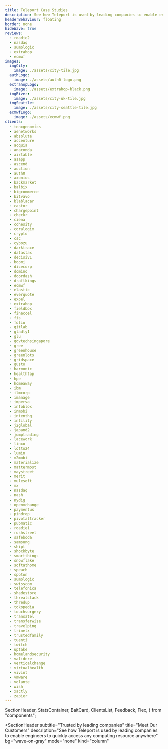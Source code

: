 ```yaml
---
title: Teleport Case Studies
description: See how Teleport is used by leading companies to enable engineers to quickly access any computing resource anywhere
headerBehaviour: floating
border: none
hideWave: true
reviews:
  - roadie2
  - nasdaq
  - sumologic
  - extrahop
  - ecmwf
images:
  imgCity:
    image: ./assets/city-tile.jpg
  authLogo:
    image: ./assets/auth0-logo.png
  extrahopLogo:
    image: ./assets/extrahop-black.png
  imgRiver:
    image: ./assets/city-uk-tile.jpg
  imgSeattle:
    image: ./assets/city-seattle-tile.jpg
  ecmwfLogo:
    image: ./assets/ecmwf.png
clients:
  - tenxgenomics
  - aenetworks
  - absolute
  - accenture
  - acquia
  - anaconda
  - airtable
  - asapp
  - ascend
  - auction
  - auth0
  - axonius
  - backmarket
  - balbix
  - bigcommerce
  - bitvavo
  - blablacar
  - castor
  - chargepoint
  - checkr
  - ciena
  - cohesity
  - coralogix
  - crypto
  - csc
  - cybozu
  - darktrace
  - datastax
  - decisiv1
  - boomi
  - dicecorp
  - domino
  - doordash
  - draftkings
  - ecmwf
  - elastic
  - everquote
  - expel
  - extrahop
  - fieldbox
  - finaccel
  - fis
  - folio
  - gitlab
  - gladly1
  - glu
  - govtechsingapore
  - gree
  - greenhouse
  - greenlots
  - gridspace
  - gusto
  - harmonic
  - healthtap
  - hpe
  - homeaway
  - ibm
  - ilmcorp
  - imanage
  - imperva
  - infoblox
  - inmobi
  - intenthq
  - intility
  - j2global
  - japand2
  - jumptrading
  - lacework
  - linxo
  - lotto24
  - lumin
  - m2mobi
  - materialize
  - mattermost
  - maystreet
  - merit
  - mulesoft
  - mx
  - nasdaq
  - nash
  - nydig
  - openxchange
  - paymentus
  - pindrop
  - pivotaltracker
  - pubmatic
  - roadie1
  - rushstreet
  - safeboda
  - samsung
  - shipt
  - shockbyte
  - smartthings
  - snowflake
  - softathome
  - speach
  - spoton
  - sumologic
  - swisscom
  - telefonica
  - shadestore
  - threatstack
  - thredup
  - tokopedia
  - touchsurgery
  - transatel
  - transferwise
  - travelping
  - trinetx
  - trustedfamily
  - tuenti
  - twitch
  - uptake
  - homelandsecurity
  - validere
  - verticalchange
  - virtualhealth
  - vivint
  - vmware
  - volante
  - wish
  - xactly
  - zapier
---
```


  SectionHeader,
  StatsContainer,
  BaitCard,
  ClientsList,
  Feedback,
  Flex,
} from "components";

<SectionHeader
  subtitle="Trusted by leading companies"
  title="Meet Our Customers"
  description="See how Teleport is used by leading companies to enable engineers to quickly access any computing resource anywhere"
  bg="wave-on-gray"
  mode="none"
  kind="column"
>
  <StatsContainer>
    <StatsContainer.Card title="3/5" description="top crypto exchanges" />
    <StatsContainer.Card title="$5T" description="trillion in market cap" />
    <StatsContainer.Card title="3" description="of 2020's largest IPOs" />
    <StatsContainer.Card title="2" description="mobile gaming giants" />
  </StatsContainer>
</SectionHeader>
<Flex justifyContent="center" width="100%"  as="section">
  <Flex flexDirection="column" width="100%" maxWidth={1440}>
    <BaitCard
      img={meta.images.imgCity.image}
      imgBG="#7b8fc7"
      logo={meta.images.authLogo.image}
      link="/case-study/auth0/"
      textLink="Read the Case Study"
      description="Teleport provided a secure, transparent and easy way for Auth0 to access customer environments and achieve SSH Requirements and PCI Compliance"
    />
    <BaitCard
      img={meta.images.imgSeattle.image}
      imgBG="#7da6d3"
      logo={meta.images.ecmwfLogo.image}
      link="/case-study/ecmwf/"
      textLink="Read the Case Study"
      description="How third parties securely access supercomputing clusters"
      side="right"
    />
    <BaitCard
      img={meta.images.imgRiver.image}
      imgBG="#a5d3ea"
      logo={meta.images.extrahopLogo.image}
      link="/case-study/extrahop/"
      textLink="Read the Case Study"
      description="How a Cybersecurity Company Does Cybersecurity"
    />
  </Flex>
</Flex>
<Feedback reviews={meta.reviews} bg="page-bg" />
<ClientsList clients={meta.clients} needLink allClients />
